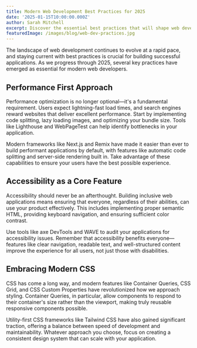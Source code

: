 ```yaml
---
title: Modern Web Development Best Practices for 2025
date: '2025-01-15T10:00:00.000Z'
author: Sarah Mitchell
excerpt: Discover the essential best practices that will shape web development in 2025, from performance optimization to accessibility standards.
featuredImage: /images/blog/web-dev-practices.jpg
---
```


The landscape of web development continues to evolve at a rapid pace, and staying current with best practices is crucial for building successful applications. As we progress through 2025, several key practices have emerged as essential for modern web developers.

## Performance First Approach

Performance optimization is no longer optional—it's a fundamental requirement. Users expect lightning-fast load times, and search engines reward websites that deliver excellent performance. Start by implementing code splitting, lazy loading images, and optimizing your bundle size. Tools like Lighthouse and WebPageTest can help identify bottlenecks in your application.

Modern frameworks like Next.js and Remix have made it easier than ever to build performant applications by default, with features like automatic code splitting and server-side rendering built in. Take advantage of these capabilities to ensure your users have the best possible experience.

## Accessibility as a Core Feature

Accessibility should never be an afterthought. Building inclusive web applications means ensuring that everyone, regardless of their abilities, can use your product effectively. This includes implementing proper semantic HTML, providing keyboard navigation, and ensuring sufficient color contrast.

Use tools like axe DevTools and WAVE to audit your applications for accessibility issues. Remember that accessibility benefits everyone—features like clear navigation, readable text, and well-structured content improve the experience for all users, not just those with disabilities.

## Embracing Modern CSS

CSS has come a long way, and modern features like Container Queries, CSS Grid, and CSS Custom Properties have revolutionized how we approach styling. Container Queries, in particular, allow components to respond to their container's size rather than the viewport, making truly reusable responsive components possible.

Utility-first CSS frameworks like Tailwind CSS have also gained significant traction, offering a balance between speed of development and maintainability. Whatever approach you choose, focus on creating a consistent design system that can scale with your application.
